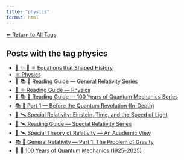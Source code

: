 ```yaml
---
title: "physics"
format: html
---
```


[⬅ Return to All Tags](../tags.qmd)

## Posts with the tag **physics**

- [📘 ✨ 🧮 ⚛️ Equations that Shaped History](/posts/mathematics/historical-equations.html)
- [⚛️ Physics](/posts/physics/index.html)
- [🧭 📚 🌠 Reading Guide — General Relativity Series](/posts/physics/guide-general-relativity.html)
- [🧭 ⚛️ Reading Guide — Physics](/posts/physics/guide-physics.html)
- [🧭 📚 🧬 Reading Guide — 100 Years of Quantum Mechanics Series](/posts/physics/guide-100-years-quantum-mechanics.html)
- [📚 🧬 Part 1 — Before the Quantum Revolution (In-Depth)](/posts/physics/quantum-mechanics-part-1.html)
- [📘 🛰️ Special Relativity: Einstein, Time, and the Speed of Light](/posts/physics/special-relativity.html)
- [🧭 🛰️ Reading Guide — Special Relativity Series](/posts/physics/guide-special-relativity.html)
- [📘 🛰️ Special Theory of Relativity — An Academic View](/posts/physics/special-relativity-academics.html)
- [📚 🌠 General Relativity — Part 1: The Problem of Gravity](/posts/physics/general-relativity-part1.html)
- [📘 🧬 100 Years of Quantum Mechanics (1925–2025)](/posts/physics/100-years-quantum-mechanics.html)
